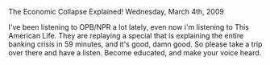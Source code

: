 The Economic Collapse Explained!
Wednesday, March 4th, 2009

I've been listening to OPB/NPR a lot lately, even now i'm listening to This American Life. They are replaying a special that is explaining the entire banking crisis in 59 minutes, and it's good, damn good. So please take a trip over there and have a listen. Become educated, and make your voice heard.
